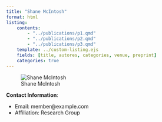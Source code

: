 ```yaml
---
title: "Shane McIntosh"
format: html
listing:
    contents:
        - "../publications/p1.qmd"
        - "../publications/p2.qmd"
        - "../publications/p3.qmd"
    template: ../custom-listing.ejs
    fields: [title, autores, categories, venue, preprint]
    categories: true
---
```


![Shane McIntosh](shane.jpg "Shane McIntosh")

**Contact Information**:

- Email: member@example.com   
- Affiliation: Research Group

<!-- **Publications**:
<div class="publication" data-tags="Tag1, Tag3">
  <h3><a href="publications/publication.qmd">Mitigating the Uncertainty and Imprecision of Log-Based Code Coverage Without Requiring Additional Logging Statements</a></h3>
  <strong>Authors</strong>: [Shane McIntosh](members/shane.qmd), Filipe R. Cogo </br>
  <strong>Venue</strong>: IEEE Transactions on Software Engineering, pp. To appear, 2024 </br>
  <strong>Preprint</strong>: [PDF](#) </br>
  <strong>Related Tags</strong>: <a href="#" class="tag-filter">Tag1</a>, <a href="#" class="tag-filter">Tag3</a>
</div> -->